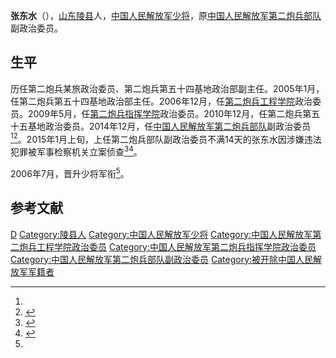 '''张东水'''（{{bd|1956年|3月||}}），[[山东|山东]][[陵县|陵县]]人，[[中国人民解放军少将|中国人民解放军少将]]，原[[中国人民解放军第二炮兵部队|中国人民解放军第二炮兵部队]]副政治委员。

==生平==
历任第二炮兵某旅政治委员、第二炮兵第五十四基地政治部副主任。2005年1月，任第二炮兵第五十四基地政治部主任。2006年12月，任[[第二炮兵工程学院|第二炮兵工程学院]]政治委员。2009年5月，任[[第二炮兵指挥学院|第二炮兵指挥学院]]政治委员。2010年12月，任第二炮兵第五十五基地政治委员。2014年12月，任[[中国人民解放军第二炮兵部队|中国人民解放军第二炮兵部队]]副政治委员<ref name=shisi/><ref>{{cite news|title=王家胜任二炮政委 唐国庆张东水任副政委|url=http://news.163.com/15/0103/14/AF1RINJR00014SEH.html|accessdate=2015-01-03|newspaper=网易|archive-url=https://web.archive.org/web/20150106163128/http://news.163.com/15/0103/14/AF1RINJR00014SEH.html|archive-date=2015-01-06|dead-url=yes}}</ref>。2015年1月上旬，上任第二炮兵部队副政治委员不满14天的张东水因涉嫌违法犯罪被军事检察机关立案侦查<ref>{{cite news|title=军队近期查处军级以上干部重大案件情况|url=http://www.81.cn/jwgz/2015-03/02/content_6375251.htm|date=2015-03-02|newspaper=解放军报|accessdate=2015-03-02|archive-date=2015-03-04|archive-url=https://web.archive.org/web/20150304185324/http://www.81.cn/jwgz/2015-03/02/content_6375251.htm|dead-url=no}}</ref><ref name=shisi>{{Cite web|url =  http://china.caixin.com/2015-03-03/100787229.html|title =  二炮副政委张东水履新不满14天被查 十八大后仍不收手|author =  |date =  2015-03-03|publisher =  财新网|language =  |accessdate =  |quote =  |archive-date =  2020-11-04|archive-url =  https://web.archive.org/web/20201104104803/http://china.caixin.com/2015-03-03/100787229.html|dead-url =  no}}</ref>。

2006年7月，晋升少将军衔<ref name=shisi/>。

==参考文献==
{{reflist}}

{{中共十八大以来的反腐败工作}}
{{DEFAULTSORT:Zhang张}}
[[Category:张姓|D]]
[[Category:陵县人|Category:陵县人]]
[[Category:中国人民解放军少将|Category:中国人民解放军少将]]
[[Category:中国人民解放军第二炮兵工程学院政治委员|Category:中国人民解放军第二炮兵工程学院政治委员]]
[[Category:中国人民解放军第二炮兵指挥学院政治委员|Category:中国人民解放军第二炮兵指挥学院政治委员]]
[[Category:中国人民解放军第二炮兵部队副政治委员|Category:中国人民解放军第二炮兵部队副政治委员]]
[[Category:被开除中国人民解放军军籍者|Category:被开除中国人民解放军军籍者]]